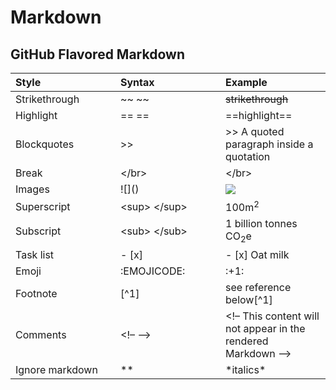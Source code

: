 # Markdown {.unnumbered}

## GitHub Flavored Markdown

|Style |Syntax |Example | 
|:----|:----|:----|
| Strikethrough| ~~ ~~ | ~~strikethrough~~ |
| Highlight | == == | ==highlight== |
| Blockquotes | >> | >> A quoted paragraph inside a quotation
Break | \</br\> | \</br\> |
| Images | \!\[\]\(\) | ![](https://rimstar.org/science_electronics_projects/how-to-make-a-zoetrope/zoetrope-animated-gif-horse.gif) |
| Superscript| \<sup\> \<\/sup\> | 100m<sup>2</sup> |
| Subscript| \<sub\> \<\/sub\> | 1 billion tonnes CO<sub>2</sub>e |
| Task list |  - [x] |  - [x] Oat milk |
| Emoji | :EMOJICODE: | :+1: |
| Footnote | [^1] | see reference below[^1] |
| Comments | \<!-- --> | \<!-- This content will not appear in the rendered Markdown --> |
| Ignore markdown | \*\* | \*italics\* |